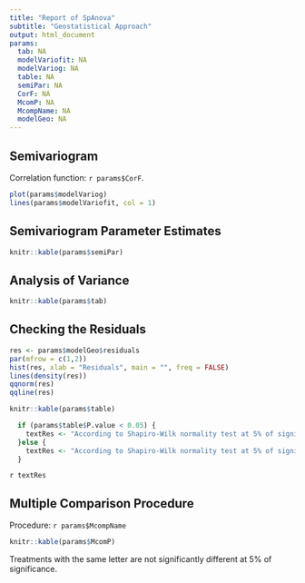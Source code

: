 ```yaml
---
title: "Report of SpAnova"
subtitle: "Geostatistical Approach"
output: html_document
params:
  tab: NA
  modelVariofit: NA
  modelVariog: NA
  table: NA
  semiPar: NA
  CorF: NA
  McomP: NA
  McompName: NA
  modelGeo: NA
---
```


## Semivariogram
Correlation function: `r params$CorF`.

```r
plot(params$modelVariog)
lines(params$modelVariofit, col = 1)
```

## Semivariogram Parameter Estimates
```r
knitr::kable(params$semiPar)
```

## Analysis of Variance
```r
knitr::kable(params$tab)
```

## Checking the Residuals
```r
res <- params$modelGeo$residuals
par(mfrow = c(1,2))
hist(res, xlab = "Residuals", main = "", freq = FALSE)
lines(density(res))
qqnorm(res)
qqline(res)
```


```r
knitr::kable(params$table)
```

```r
  if (params$table$P.value < 0.05) {
    textRes <- "According to Shapiro-Wilk normality test at 5% of significance, residuals cannot be considered normal."
  }else {
    textRes <- "According to Shapiro-Wilk normality test at 5% of significance, residuals can be considered normal."
  }
```

`r textRes`

## Multiple Comparison Procedure

Procedure: `r params$McompName`

```r
knitr::kable(params$McomP)
```

Treatments with the same letter are not significantly different at 5% of significance.


